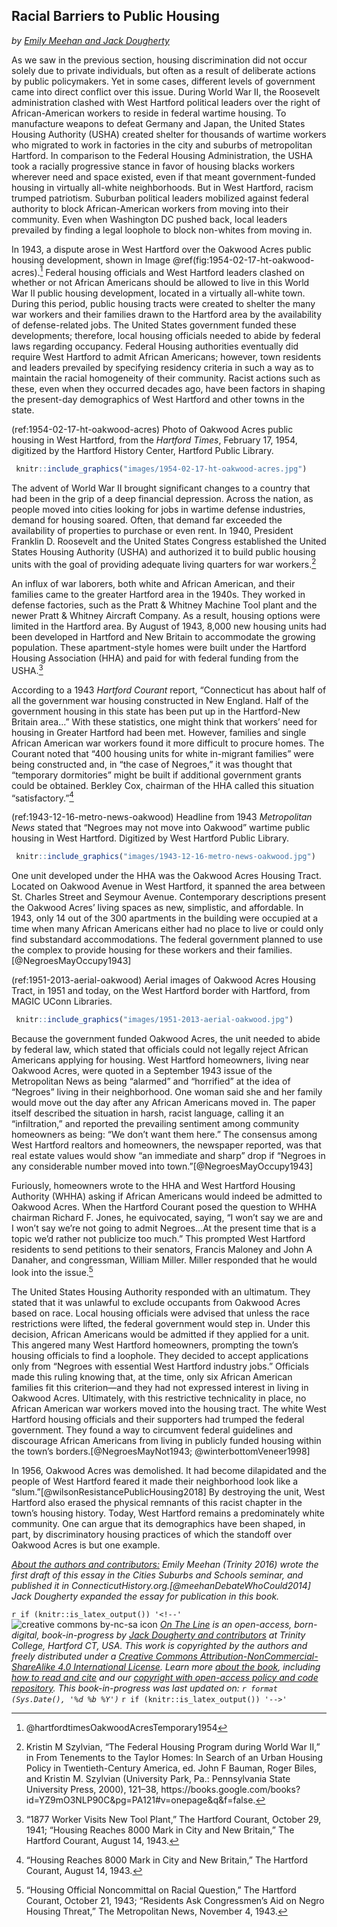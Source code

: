 ## Racial Barriers to Public Housing {#public-housing}
*by [Emily Meehan and Jack Dougherty](authors-and-contributors.html)*

<!-- TODO - update and expand this introduction; add notes to Zotero -->

As we saw in the previous section, housing discrimination did not occur solely due to private individuals, but often as a result of deliberate actions by public policymakers. Yet in some cases, different levels of government came into direct conflict over this issue. During World War II, the Roosevelt administration clashed with West Hartford political leaders over the right of African-American workers to reside in federal wartime housing. To manufacture weapons to defeat Germany and Japan, the United States Housing Authority (USHA) created shelter for thousands of wartime workers who migrated to work in factories in the city and suburbs of metropolitan Hartford. In comparison to the Federal Housing Administration, the USHA took a racially progressive stance in favor of housing blacks workers wherever need and space existed, even if that meant government-funded housing in virtually all-white neighborhoods. But in West Hartford, racism trumped patriotism. Suburban political leaders mobilized against federal authority to block African-American workers from moving into their community. Even when Washington DC pushed back, local leaders prevailed by finding a legal loophole to block non-whites from moving in.

In 1943, a dispute arose in West Hartford over the Oakwood Acres public housing development, shown in Image \@ref(fig:1954-02-17-ht-oakwood-acres).^[@hartfordtimesOakwoodAcresTemporary1954] Federal housing officials and West Hartford leaders clashed on whether or not African Americans should be allowed to live in this World War II public housing development, located in a virtually all-white town. During this period, public housing tracts were created to shelter the many war workers and their families drawn to the Hartford area by the availability of defense-related jobs. The United States government funded these developments; therefore, local housing officials needed to abide by federal laws regarding occupancy. Federal Housing authorities eventually did require West Hartford to admit African Americans; however, town residents and leaders prevailed by specifying residency criteria in such a way as to maintain the racial homogeneity of their community. Racist actions such as these, even when they occurred decades ago, have been factors in shaping the present-day demographics of West Hartford and other towns in the state.

(ref:1954-02-17-ht-oakwood-acres) Photo of Oakwood Acres public housing in West Hartford, from the *Hartford Times*, February 17, 1954, digitized by the Hartford History Center, Hartford Public Library.

```r
 knitr::include_graphics("images/1954-02-17-ht-oakwood-acres.jpg")
```

The advent of World War II brought significant changes to a country that had been in the grip of a deep financial depression. Across the nation, as people moved into cities looking for jobs in wartime defense industries, demand for housing soared. Often, that demand far exceeded the availability of properties to purchase or even rent. In 1940, President Franklin D. Roosevelt and the United States Congress established the United States Housing Authority (USHA) and authorized it to build public housing units with the goal of providing adequate living quarters for war workers.^[Kristin M Szylvian, “The Federal Housing Program during World War II,” in From Tenements to the Taylor Homes: In Search of an Urban Housing Policy in Twentieth-Century America, ed. John F Bauman, Roger Biles, and Kristin M. Szylvian (University Park, Pa.: Pennsylvania State University Press, 2000), 121–38, https://books.google.com/books?id=YZ9mO3NLP90C&pg=PA121#v=onepage&q&f=false.]

An influx of war laborers, both white and African American, and their families came to the greater Hartford area in the 1940s. They worked in defense factories, such as the Pratt & Whitney Machine Tool plant and the newer Pratt & Whitney Aircraft Company. As a result, housing options were limited in the Hartford area. By August of 1943, 8,000 new housing units had been developed in Hartford and New Britain to accommodate the growing population. These apartment-style homes were built under the Hartford Housing Association (HHA) and paid for with federal funding from the USHA.^[“1877 Worker Visits New Tool Plant,” The Hartford Courant, October 29, 1941; "Housing Reaches 8000 Mark in City and New Britain,” The Hartford Courant, August 14, 1943.]

According to a 1943 *Hartford Courant* report, “Connecticut has about half of all the government war housing constructed in New England. Half of the government housing in this state has been put up in the Hartford-New Britain area...” With these statistics, one might think that workers’ need for housing in Greater Hartford had been met. However, families and single African American war workers found it more difficult to procure homes. The Courant noted that “400 housing units for white in-migrant families” were being constructed and, in “the case of Negroes,” it was thought that “temporary dormitories” might be built if additional government grants could be obtained. Berkley Cox, chairman of the HHA called this situation “satisfactory.”^[“Housing Reaches 8000 Mark in City and New Britain,” The Hartford Courant, August 14, 1943.]

<!-- TODO: rewrite above-below to integrate: as shown in Image \@ref(fig:1943-12-16-metro-news-oakwood).^[@NegroesMayNot1943] -->

(ref:1943-12-16-metro-news-oakwood) Headline from 1943 *Metropolitan News* stated that "Negroes may not move into Oakwood" wartime public housing in West Hartford. Digitized by West Hartford Public Library.

```r
 knitr::include_graphics("images/1943-12-16-metro-news-oakwood.jpg")
```

One unit developed under the HHA was the Oakwood Acres Housing Tract. Located on Oakwood Avenue in West Hartford, it spanned the area between St. Charles Street and Seymour Avenue. Contemporary descriptions present the Oakwood Acres’ living spaces as new, simplistic, and affordable. In 1943, only 14 out of the 300 apartments in the building were occupied at a time when many African Americans either had no place to live or could only find substandard accommodations. The federal government planned to use the complex to provide housing for these workers and their families.[@NegroesMayOccupy1943]

<!-- TODO: rewrite above-below to integrate: as shown in Image \@ref(fig:1951-2013-aerial-oakwood).^[TODO: add footnote] -->

(ref:1951-2013-aerial-oakwood) Aerial images of Oakwood Acres Housing Tract, in 1951 and today, on the West Hartford border with Hartford, from MAGIC UConn Libraries.

```r
 knitr::include_graphics("images/1951-2013-aerial-oakwood.jpg")
```

Because the government funded Oakwood Acres, the unit needed to abide by federal law, which stated that officials could not legally reject African Americans applying for housing. West Hartford homeowners, living near Oakwood Acres, were quoted in a September 1943 issue of the Metropolitan News as being “alarmed” and “horrified” at the idea of “Negroes” living in their neighborhood. One woman said she and her family would move out the day after any African Americans moved in. The paper itself described the situation in harsh, racist language, calling it an “infiltration,” and reported the prevailing sentiment among community homeowners as being: “We don’t want them here.” The consensus among West Hartford realtors and homeowners, the newspaper reported, was that real estate values would show “an immediate and sharp” drop if “Negroes in any considerable number moved into town.”[@NegroesMayOccupy1943]

Furiously, homeowners wrote to the HHA and West Hartford Housing Authority (WHHA) asking if African Americans would indeed be admitted to Oakwood Acres. When the Hartford Courant posed the question to WHHA chairman Richard F. Jones, he equivocated, saying, “I won’t say we are and I won’t say we’re not going to admit Negroes…At the present time that is a topic we’d rather not publicize too much.” This prompted West Hartford residents to send petitions to their senators, Francis Maloney and John A Danaher, and congressman, William Miller. Miller responded that he would look into the issue.^[“Housing Official Noncommittal on Racial Question,” The Hartford Courant, October 21, 1943; “Residents Ask Congressmen’s Aid on Negro Housing Threat,” The Metropolitan News, November 4, 1943.]

The United States Housing Authority responded with an ultimatum. They stated that it was unlawful to exclude occupants from Oakwood Acres based on race. Local housing officials were advised that unless the race restrictions were lifted, the federal government would step in. Under this decision, African Americans would be admitted if they applied for a unit. This angered many West Hartford homeowners, prompting the town’s housing officials to find a loophole. They decided to accept applications only from “Negroes with essential West Hartford industry jobs.” Officials made this ruling knowing that, at the time, only six African American families fit this criterion—and they had not expressed interest in living in Oakwood Acres. Ultimately, with this restrictive technicality in place, no African American war workers moved into the housing tract. The white West Hartford housing officials and their supporters had trumped the federal government. They found a way to circumvent federal guidelines and discourage African Americans from living in publicly funded housing within the town’s borders.[@NegroesMayNot1943; @winterbottomVeneer1998]

In 1956, Oakwood Acres was demolished. It had become dilapidated and the people of West Hartford feared it made their neighborhood look like a “slum.”[@wilsonResistancePublicHousing2018] By destroying the unit, West Hartford also erased the physical remnants of this racist chapter in the town’s housing history. Today, West Hartford remains a predominately white community. One can argue that its demographics have been shaped, in part, by discriminatory housing practices of which the standoff over Oakwood Acres is but one example.

*[About the authors and contributors:](authors-and-contributors.html) Emily Meehan (Trinity 2016) wrote the first draft of this essay in the Cities Suburbs and Schools seminar, and published it in ConnecticutHistory.org.[@meehanDebateWhoCould2014] Jack Dougherty expanded the essay for publication in this book.*

`r if (knitr::is_latex_output()) '<!--'`
![creative commons by-nc-sa icon](images/cc-by-nc-sa-88x31.png) *[On The Line](http://ontheline.trincoll.edu) is an open-access, born-digital, book-in-progress by [Jack Dougherty and contributors](authors-and-contributors.html) at Trinity College, Hartford CT, USA. This work is copyrighted by the authors and freely distributed under a [Creative Commons Attribution-NonCommercial-ShareAlike 4.0 International License](http://creativecommons.org/licenses/by-nc-sa/4.0/). Learn more [about the book](about-the-book.html), including [how to read and cite](how-to-read-and-cite.html) and our [copyright with open-access policy and code repository](copyright-with-open-access.html). This book-in-progress was last updated on: `r format (Sys.Date(), '%d %b %Y')`*
`r if (knitr::is_latex_output()) '-->'`
